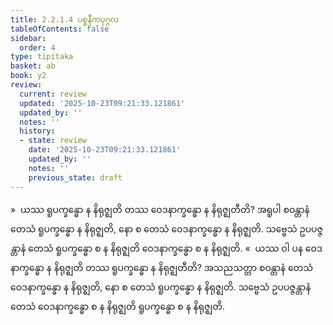 ```yaml
---
title: 2.2.1.4 ပစ္စနီကပုဂ္ဂလ
tableOfContents: false
sidebar:
  order: 4
type: tipitaka
basket: ab
book: y2
review:
  current: review
  updated: '2025-10-23T09:21:33.121861'
  updated_by: ''
  notes: ''
  history:
  - state: review
    date: '2025-10-23T09:21:33.121861'
    updated_by: ''
    notes: ''
    previous_state: draft
---
```



<ReviewStatus review={frontmatter.review} showDetails={true} />

<HypothesisAnnotation frontmatter={frontmatter} />

<DynamicBreadcrumb />

<Division number="107" book="y2" e="ch" v="33" p="45">

<Paragraph number="675" book="y2">
»  ယဿ ရူပက္ခန္ဓော န နိရုဇ္ဈတိ တဿ ဝေဒနာက္ခန္ဓော န နိရုဇ္ဈတီတိ?
</Paragraph>

<Paragraph number="676" book="y2">
အရူပါ စဝန္တာနံ တေသံ ရူပက္ခန္ဓော န နိရုဇ္ဈတိ, နော စ တေသံ ဝေဒနာက္ခန္ဓော န နိရုဇ္ဈတိ. သဗ္ဗေသံ ဥပပဇ္ဇန္တာနံ တေသံ ရူပက္ခန္ဓော စ န နိရုဇ္ဈတိ ဝေဒနာက္ခန္ဓော စ န နိရုဇ္ဈတိ.
</Paragraph>

<Paragraph number="677" book="y2">
«  ယဿ ဝါ ပန ဝေဒနာက္ခန္ဓော န နိရုဇ္ဈတိ တဿ ရူပက္ခန္ဓော န နိရုဇ္ဈတီတိ?
</Paragraph>

<Paragraph number="678" book="y2">
အသညသတ္တာ စဝန္တာနံ တေသံ ဝေဒနာက္ခန္ဓော န နိရုဇ္ဈတိ, နော စ တေသံ ရူပက္ခန္ဓော န နိရုဇ္ဈတိ. သဗ္ဗေသံ ဥပပဇ္ဇန္တာနံ တေသံ ဝေဒနာက္ခန္ဓော စ န နိရုဇ္ဈတိ ရူပက္ခန္ဓော စ န နိရုဇ္ဈတိ.
</Paragraph>
</Division>
